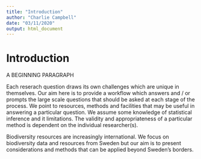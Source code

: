 ```yaml
---
title: "Introduction"
author: "Charlie Campbell"
date: "03/11/2020"
output: html_document
---
```

# Introduction

A BEGINNING PARAGRAPH

Each reserach question draws its own challenges which are unique in themselves. Our aim here is to provide a workflow which answers and / or prompts the large scale questions that should be asked at each stage of the process. We point to resources, methods and facilities that may be useful in answering a particular question. We assume some knowledge of statistical inference and it limitations. The validity and appropriateness of a particular method is dependent on the individual researcher(s).

Biodiversity resources are increasingly international. We focus on biodiversity data and resources from Sweden but our aim is to present considerations and methods that can be applied beyond Sweden's borders.
